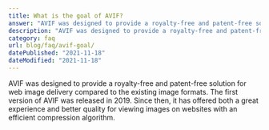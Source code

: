 ```yaml
---
title: What is the goal of AVIF?
answer: "AVIF was designed to provide a royalty-free and patent-free solution for web image delivery compared to the existing image formats. The first version of AVIF was released in 2019. Since then, it has offered both a great experience and better quality for viewing images on websites with an efficient compression algorithm."
description: "AVIF was designed to provide a royalty-free and patent-free solution for web image delivery compared to the existing image formats. The first version of AVIF was released in 2019. Since then, it has offered both a great experience and better quality for viewing images on websites with an efficient compression algorithm."
category: faq
url: blog/faq/avif-goal/
datePublished: "2021-11-18"
dateModified: "2021-11-18"
---
```


AVIF was designed to provide a royalty-free and patent-free solution for web image delivery compared to the existing image formats. The first version of AVIF was released in 2019. Since then, it has offered both a great experience and better quality for viewing images on websites with an efficient compression algorithm.
